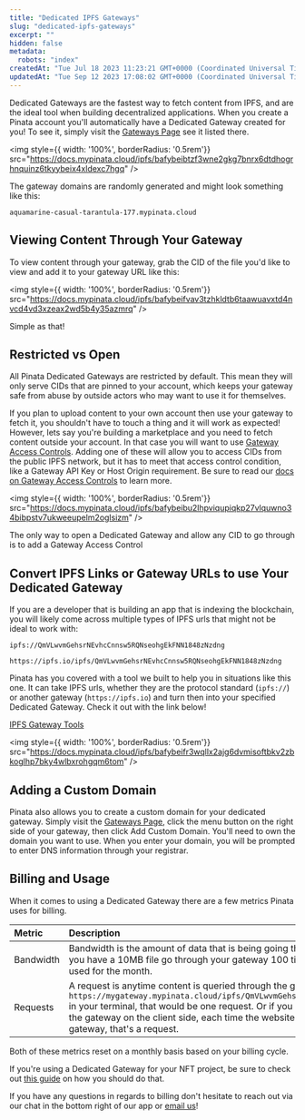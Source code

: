 ```yaml
---
title: "Dedicated IPFS Gateways"
slug: "dedicated-ipfs-gateways"
excerpt: ""
hidden: false
metadata: 
  robots: "index"
createdAt: "Tue Jul 18 2023 11:23:21 GMT+0000 (Coordinated Universal Time)"
updatedAt: "Tue Sep 12 2023 17:08:02 GMT+0000 (Coordinated Universal Time)"
---
```

Dedicated Gateways are the fastest way to fetch content from IPFS, and are the ideal tool when building decentralized applications. When you create a Pinata account you'll automatically have a Dedicated Gateway created for you! To see it, simply visit the [Gateways Page]() see it listed there. 

<img style={{ width: '100%', borderRadius: '0.5rem'}} src="https://docs.mypinata.cloud/ipfs/bafybeibtzf3wne2gkg7bnrx6dtdhogrhnquinz6tkyybeix4xldexc7hgq" />

The gateway domains are randomly generated and might look something like this:

`aquamarine-casual-tarantula-177.mypinata.cloud`

## Viewing Content Through Your Gateway

To view content through your gateway, grab the CID of the file you'd like to view and add it to your gateway URL like this:

<img style={{ width: '100%', borderRadius: '0.5rem'}} src="https://docs.mypinata.cloud/ipfs/bafybeifvav3tzhkldtb6taawuavxtd4nvcd4vd3xzeax2wd5b4y35azmrq" />

Simple as that!

## Restricted vs Open

All Pinata Dedicated Gateways are restricted by default. This mean they will only serve CIDs that are pinned to your account, which keeps your gateway safe from abuse by outside actors who may want to use it for themselves. 

If you plan to upload content to your own account then use your gateway to fetch it, you shouldn't have to touch a thing and it will work as expected! However, lets say you're building a marketplace and you need to fetch content outside your account. In that case you will want to use [Gateway Access Controls](). Adding one of these will allow you to access CIDs from the public IPFS network, but it has to meet that access control condition, like a Gateway API Key or Host Origin requirement. Be sure to read our [docs on Gateway Access Controls]() to learn more.

<img style={{ width: '100%', borderRadius: '0.5rem'}} src="https://docs.mypinata.cloud/ipfs/bafybeibu2lhpviqupiqkp27vlquwno34bibpstv7ukweeupelm2oglsizm" />

<Info>The only way to open a Dedicated Gateway and allow any CID to go through is to add a Gateway Access Control</Info>

## Convert IPFS Links or Gateway URLs to use Your Dedicated Gateway

If you are a developer that is building an app that is indexing the blockchain, you will likely come across multiple types of IPFS urls that might not be ideal to work with: 

```
ipfs://QmVLwvmGehsrNEvhcCnnsw5RQNseohgEkFNN1848zNzdng

https://ipfs.io/ipfs/QmVLwvmGehsrNEvhcCnnsw5RQNseohgEkFNN1848zNzdng
```

Pinata has you covered with a tool we built to help you in situations like this one. It can take IPFS urls, whether they are the protocol standard (`ipfs://`) or another gateway (`https://ipfs.io`) and turn then into your specified Dedicated Gateway. Check it out with the link below! 

<Info>[IPFS Gateway Tools](https://github.com/PinataCloud/ipfs-gateway-tools)</Info>

<img style={{ width: '100%', borderRadius: '0.5rem'}} src="https://docs.mypinata.cloud/ipfs/bafybeifr3wqllx2ajg6dvmisoftbkv2zbkoglhp7bky4wlbxrohgqm6tom" />


## Adding a Custom Domain

Pinata also allows you to create a custom domain for your dedicated gateway. Simply visit the [Gateways Page](doc:gateways),  click the menu button on the right side of your gateway, then click Add Custom Domain. You'll need to own the domain you want to use. When you enter your domain, you will be prompted to enter DNS information through your registrar.

## Billing and Usage

When it comes to using a Dedicated Gateway there are a few metrics Pinata uses for billing.

| Metric    | Description                                                                                                                                                                                                                                                                                                                                                                              |
| :-------- | :--------------------------------------------------------------------------------------------------------------------------------------------------------------------------------------------------------------------------------------------------------------------------------------------------------------------------------------------------------------------------------------- |
| Bandwidth | Bandwidth is the amount of data that is being going through your Gateway. For instance, if you have a 10MB file go through your gateway 100 times, that would be 1GB of bandwidth used for the month.                                                                                                                                                                                    |
| Requests  | A request is anytime content is queried through the gateway, so if you run `wget https://mygateway.mypinata.cloud/ipfs/QmVLwvmGehsrNEvhcCnnsw5RQNseohgEkFNN1848zNzdng` in your terminal, that would be one request. Or if you had someone visit your app that uses the gateway on the client side, each time the website requests content from IPFS using the gateway, that's a request. |

Both of these metrics reset on a monthly basis based on your billing cycle. 

<Info>If you're using a Dedicated Gateway for your NFT project, be sure to check out [this guide](https://knowledge.pinata.cloud/en/articles/6461213-token-uris-in-nft-projects) on how you should do that.</Info>

If you have any questions in regards to billing don't hesitate to reach out via our chat in the bottom right of our app or [email us](mailto:team@pinata.cloud)!
